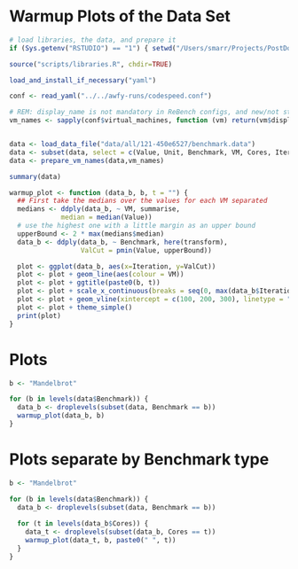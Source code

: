 # Warmup Plots of the Data Set

```r
# load libraries, the data, and prepare it
if (Sys.getenv("RSTUDIO") == "1") { setwd("/Users/smarr/Projects/PostDoc/FASTXX/are-we-fast-yet/report") }

source("scripts/libraries.R", chdir=TRUE)

load_and_install_if_necessary("yaml")

conf <- read_yaml("../../awfy-runs/codespeed.conf")

# REM: display_name is not mandatory in ReBench configs, and new/not standard, should have a fallback
vm_names <- sapply(conf$virtual_machines, function (vm) return(vm$display_name))


data <- load_data_file("data/all/121-450e6527/benchmark.data")
data <- subset(data, select = c(Value, Unit, Benchmark, VM, Cores, Iteration))
data <- prepare_vm_names(data,vm_names)

summary(data)

warmup_plot <- function (data_b, b, t = "") {
  ## First take the medians over the values for each VM separated
  medians <- ddply(data_b, ~ VM, summarise,
             median = median(Value))
  # use the highest one with a little margin as an upper bound
  upperBound <- 2 * max(medians$median)
  data_b <- ddply(data_b, ~ Benchmark, here(transform),
                  ValCut = pmin(Value, upperBound))

  plot <- ggplot(data_b, aes(x=Iteration, y=ValCut))
  plot <- plot + geom_line(aes(colour = VM))
  plot <- plot + ggtitle(paste0(b, t))
  plot <- plot + scale_x_continuous(breaks = seq(0, max(data_b$Iteration), 100))
  plot <- plot + geom_vline(xintercept = c(100, 200, 300), linetype = "longdash", colour = "#cccccc")
  plot <- plot + theme_simple()
  print(plot)
}
```

# Plots

```r
b <- "Mandelbrot"

for (b in levels(data$Benchmark)) {
  data_b <- droplevels(subset(data, Benchmark == b))
  warmup_plot(data_b, b)
}
```

# Plots separate by Benchmark type

```r
b <- "Mandelbrot"

for (b in levels(data$Benchmark)) {
  data_b <- droplevels(subset(data, Benchmark == b))
  
  for (t in levels(data_b$Cores)) {
    data_t <- droplevels(subset(data_b, Cores == t))
    warmup_plot(data_t, b, paste0(" ", t))
  }
}
```
